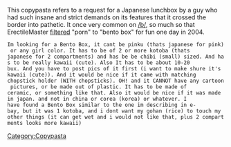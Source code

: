 This copypasta refers to a request for a Japanese lunchbox by a guy who had such insane and strict demands on its features that it crossed the border into pathetic. It once very common on [[/b/]], so much so that ErectileMaster [[4chan Wordfilters|filtered]] "porn" to "bento box" for fun one day in 2004.

 Im looking for a Bento Box, it cant be pinku (thats japanese for pink) or any girl color. It has to be of 2 or more kotoba (thats 
 japanese for 2 compartments) and has be be chibi (small) sized. And has to be really kawaii (cute). Also It has to be about 10-20 
 bux. And you have to post pics of it first (i want to make shure it's kawaii (cute)). And it would be nice if it came with matching 
 chopstick holder (WITH chopsticks). OH! and it CANNOT have any cartoon pictures, or be made out of plastic. It has to be made of 
 ceramic, or something like that. Also it would be nice if it was made in japan. and not in china or corea (korea) or whatever. I 
 have found a Bento Box similar to the one im describing in e-bay, but it was 1 kotoba, and i dont want my gohan (rice) to touch my 
 other things (it can get wet and i would not like that, plus 2 compartments looks more kawaii)

[[Category:Copypasta]]
